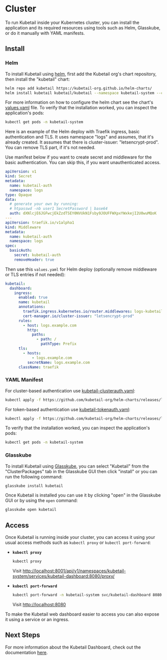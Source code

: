 # Cluster

To run Kubetail inside your Kubernetes cluster, you can install the application and its required resources using tools such as Helm, Glasskube, or do it manually with YAML manifests.

## Install

### Helm

To install Kubetail using [helm](https://helm.sh), first add the Kubetail org's chart repository, then install the "kubetail" chart:

```sh
helm repo add kubetail https://kubetail-org.github.io/helm-charts/
helm install kubetail kubetail/kubetail --namespace kubetail-system --create-namespace
```

For more information on how to configure the helm chart see the chart's [values.yaml](https://github.com/kubetail-org/helm-charts/blob/main/charts/kubetail/values.yaml) file. To verify that the installation worked, you can inspect the application's pods:

```sh
kubectl get pods -n kubetail-system
```

Here is an example of the Helm deploy with Traefik ingress, basic authentication and TLS.
It uses namespace "logs" and assumes, that it's already created.
It assumes that there is cluster-issuer: "letsencrypt-prod". You can remove TLS part, if it's not needed.

Use manifest below if you want to create secret and middleware for the basic authentication. You can skip this, if you want unauthenticated access.

```yaml
apiVersion: v1
kind: Secret
metadata:
  name: kubetail-auth
  namespace: logs
type: Opaque
data:
  # generate your own by running:
  # htpasswd -nb user1 SecretPassword | base64
  auth: dXNlcjE6JGFwcjEkZzdTSEY0NVUkN1Fsby9JOUFFWXpxYWxkejI2U0wuMQoK
---
apiVersion: traefik.io/v1alpha1
kind: Middleware
metadata:
  name: kubetail-auth
  namespace: logs
spec:
  basicAuth:
    secret: kubetail-auth
    removeHeader: true
```

Then use this `values.yaml` for Helm deploy (optionally remove middleware or TLS entries if not needed):

```yaml
kubetail:
  dashboard:
    ingress:
      enabled: true
      name: kubetail
      annotations:
        traefik.ingress.kubernetes.io/router.middlewares: logs-kubetail-auth@kubernetescrd
        cert-manager.io/cluster-issuer: "letsencrypt-prod"
      rules:
        - host: logs.example.com
          http:
            paths:
              - path: /
                pathType: Prefix
      tls:
        - hosts:
            - logs.example.com
          secretName: logs.example.com
      className: traefik
```

### YAML Manifest

For cluster-based authentication use [kubetail-clusterauth.yaml](https://github.com/kubetail-org/helm-charts/releases/latest/download/kubetail-clusterauth.yaml):

```sh
kubectl apply -f https://github.com/kubetail-org/helm-charts/releases/latest/download/kubetail-clusterauth.yaml
```

For token-based authentication use [kubetail-tokenauth.yaml](https://github.com/kubetail-org/helm-charts/releases/latest/download/kubetail-clusterauth.yaml):

```sh
kubectl apply -f https://github.com/kubetail-org/helm-charts/releases/latest/download/kubetail-tokenauth.yaml
```

To verify that the installation worked, you can inspect the application's pods:

```sh
kubectl get pods -n kubetail-system
```

### Glasskube

To install Kubetail using [Glasskube](https://glasskube.dev/), you can select "Kubetail" from the "ClusterPackages" tab in the Glasskube GUI then click "install" or you can run the following command:

```sh
glasskube install kubetail
```

Once Kubetail is installed you can use it by clicking "open" in the Glasskube GUI or by using the `open` command:

```sh
glasskube open kubetail
```

## Access

Once Kubetail is running inside your cluster, you can access it using your usual access methods such as `kubectl proxy` or `kubectl port-forward`:

* **`kubectl proxy`**

  ```sh
  kubectl proxy
  ```

  Visit [http://localhost:8001/api/v1/namespaces/kubetail-system/services/kubetail-dashboard:8080/proxy/](http://localhost:8001/api/v1/namespaces/kubetail-system/services/kubetail-dashboard:8080/proxy/)


* **`kubectl port-forward`**

  ```sh
  kubectl port-forward -n kubetail-system svc/kubetail-dashboard 8080:8080
  ```

  Visit [http://localhost:8080](http://localhost:8080)

To make the Kubetail web dashboard easier to access you can also expose it using a service or an ingress.

## Next Steps

For more information about the Kubetail Dashboard, check out the documentation [here](/docs/dashboard).
